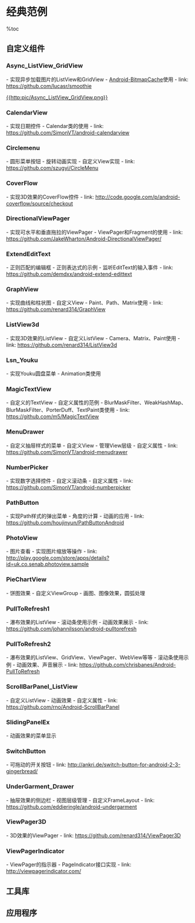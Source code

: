 = 经典范例 =

%toc

== 自定义组件 ==
=== Async_ListView_GridView ===
- 实现异步加载图片的ListView和GridView
- [[https://github.com/chrisbanes/Android-BitmapCache|Android-BitmapCache]]使用
- link: https://github.com/lucasr/smoothie

[[{{http:pic/Async_ListView_GridView.png}}]]

=== CalendarView ===
- 实现日期控件
- Calendar类的使用
- link: https://github.com/SimonVT/android-calendarview

{{http:pic/CalendarView.png}}

=== Circlemenu ===
- 圆形菜单按钮
- 旋转动画实现
- 自定义View实现
- link: https://github.com/szugyi/CircleMenu

{{http:pic/CircleMenu.png}}

=== CoverFlow ===
- 实现3D效果的CoverFlow控件
- link: http://code.google.com/p/android-coverflow/source/checkout

{{http:pic/CoverFlow.png}}

=== DirectionalViewPager ===
- 实现可水平和垂直拖拉的ViewPager
- ViewPager和Fragment的使用
- link: https://github.com/JakeWharton/Android-DirectionalViewPager/

{{http:pic/DirectionalViewPager.png}}

=== ExtendEditText ===
- 正则匹配的编辑框
- 正则表达式的示例
- 监听EditText的输入事件
- link: https://github.com/demdxx/android-extend-edittext

{{http:pic/ExtendEditText.png}}

=== GraphView ===
- 实现曲线和柱状图
- 自定义View
- Paint、Path、Matrix使用
- link: https://github.com/renard314/GraphView

{{http:pic/GraphView.png}}

=== ListView3d ===
- 实现3D效果的ListView
- 自定义ListView
- Camera、Matrix、Paint使用
- link: https://github.com/renard314/ListView3d

{{http:pic/ListView3d}}

=== Lsn_Youku ===
- 实现Youku圆盘菜单
- Animation类使用

{{http:pic/Lsn_Youku.png}}

=== MagicTextView ===
- 自定义的TextView
- 自定义属性的范例
- BlurMaskFilter、WeakHashMap、BlurMaskFilter、PorterDuff、TextPaint类使用
- link: https://github.com/m5/MagicTextView

{{http:pic/MagicTextView.png}}

=== MenuDrawer ===
- 自定义抽屉样式的菜单
- 自定义View
- 管理View层级
- 自定义属性
- link: https://github.com/SimonVT/android-menudrawer

{{http:pic/MenuDrawer.png}}

=== NumberPicker ===
- 实现数字选择控件
- 自定义滚动条
- 自定义属性
- link: https://github.com/SimonVT/android-numberpicker

{{http:pic/NumberPicker.png}}

=== PathButton ===
- 实现Path样式的弹出菜单
- 角度的计算
- 动画的应用
- link: https://github.com/houjinyun/PathButtonAndroid

{{http:pic/PathButton.png}}

=== PhotoView ===
- 图片查看
- 实现图片缩放等操作
- link: http://play.google.com/store/apps/details?id=uk.co.senab.photoview.sample

{{http:pic/PhotoView.png}}

=== PieChartView ===
- 饼图效果
- 自定义ViewGroup
- 画图、图像效果，圆弧处理

{{http:pic/PieChartView.png}}

=== PullToRefresh1 ===
- 瀑布效果的ListView
- 滚动条使用示例
- 动画效果展示
- link: https://github.com/johannilsson/android-pulltorefresh

{{http:pic/PullToRefresh1.png}}

=== PullToRefresh2 ===
- 瀑布效果的ListView、GridView、ViewPager、WebView等等
- 滚动条使用示例
- 动画效果、声音展示
- link: https://github.com/chrisbanes/Android-PullToRefresh

{{http:pic/PullToRefresh2.png}}

=== ScrollBarPanel_ListView ===
- 自定义ListView
- 动画效果
- 自定义属性
- link: https://github.com/rno/Android-ScrollBarPanel

{{http:pic/ScrollBarPanel_ListView.png}}

=== SlidingPanelEx ===
- 动画效果的菜单显示

{{http:pic/SlidingPanelEx.png}}

=== SwitchButton ===
- 可拖动的开关按钮
- link: http://ankri.de/switch-button-for-android-2-3-gingerbread/

{{http:pic/switch_button.png}}

=== UnderGarment_Drawer ===
- 抽屉效果的侧边栏
- 视图层级管理
- 自定义FrameLayout
- link: https://github.com/eddieringle/android-undergarment

{{http:pic/UnderGarment_Drawer.png}}

=== ViewPager3D ===
- 3D效果的ViewPager
- link: https://github.com/renard314/ViewPager3D

=== ViewPagerIndicator ===
- ViewPager的指示器
- PageIndicator接口实现
- link: http://viewpagerindicator.com/

{{http:pic/ViewPagerIndicator.png}}

== 工具库 ==

== 应用程序 ==

